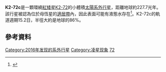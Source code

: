 {{Planetbox begin
| name=K2-72c
}}
{{Planetbox star
| star=[[K2-72|K2-72]]<ref name=NASA>{{cite web
 | url=http://exoplanetarchive.ipac.caltech.edu/cgi-bin/DisplayOverview/nph-DisplayOverview?objname=k2-72+c&type=CONFIRMED_PLANET
 | title=K2-72c CONFIRMED PLANET OVERVIEW PAGE
 | work=NASA Exoplanet Archive
 | accessdate=2016-07-18
 | archive-date=2017-12-02
 | archive-url=https://web.archive.org/web/20171202153008/https://exoplanetarchive.ipac.caltech.edu/cgi-bin/DisplayOverview/nph-DisplayOverview?objname=k2-72+c&type=CONFIRMED_PLANET
 | dead-url=no
 }}</ref>
| dist_ly=~227.7±26<ref name=NASA/>
| dist_pc=69.8±8.0<ref name=NASA/>
| class=<ref name=NASA/>
| mass = 0.217±0.081<ref name=NASA/>
| radius = 0.232±0.056<ref name=NASA/>
| temperature = 3497±150<ref name=NASA/>
}}
{{Planetbox orbit
| semimajor=0.0722±0.0091<ref name=NASA/>
| period= 15.1871±0.0032<ref name=NASA/> 
}}
{{Planetbox character
| radius_earth=0.860±0.220 <ref name=NASA/>
}}
{{Planetbox discovery
| discovery_date=2016年7月18日
| discovery_method=凌日法
| discovery_status=已發表論文
}}
{{Planetbox end}}
'''K2-72c'''是一顆環繞[[紅矮星|紅矮星]][[K2-72|K2-72]]的小體積[[太陽系外行星|太陽系外行星]]，距離地球約227.7光年。該行星被認為位於母恆星的[[適居帶|適居帶]]內，因此表面可能有液態水存在<ref name="K2">{{cite news|author=Mike Wall|title=2 Newfound Alien Planets May Be Capable of Supporting Life|url=http://www.space.com/33460-possibly-habitable-exoplanets-dwarf-star-kepler.html|accessdate=19 July 2016|work=[[Space.com|Space.com]]|date=18 July 2016|archive-date=2020-11-08|archive-url=https://web.archive.org/web/20201108100512/http://www.space.com/33460-possibly-habitable-exoplanets-dwarf-star-kepler.html|dead-url=no}}</ref>。K2-72c的軌道週期15.2日，半徑大約是地球的86%。

==參考資料==
{{Reflist}}

{{2016 in space}}

[[Category:2016年发现的系外行星|Category:2016年发现的系外行星]]
[[Category:凌星现象|Category:凌星现象]]
[[Category:克卜勒太空望遠鏡發現的系外行星|72]]


{{exoplanet stub}}